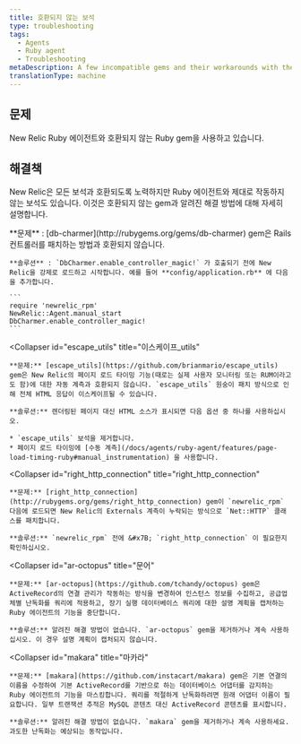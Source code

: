 ```yaml
---
title: 호환되지 않는 보석
type: troubleshooting
tags:
  - Agents
  - Ruby agent
  - Troubleshooting
metaDescription: A few incompatible gems and their workarounds with the New Relic Ruby agent.
translationType: machine
---
```


## 문제

New Relic Ruby 에이전트와 호환되지 않는 Ruby gem을 사용하고 있습니다.

## 해결책

New Relic은 모든 보석과 호환되도록 노력하지만 Ruby 에이전트와 제대로 작동하지 않는 보석도 있습니다. 이것은 호환되지 않는 gem과 알려진 해결 방법에 대해 자세히 설명합니다.

<CollapserGroup>
  <Collapser
    id="db-charmer"
    title="db-charmer"
  >
    **문제** : [db-charmer](http://rubygems.org/gems/db-charmer) gem은 Rails 컨트롤러를 패치하는 방법과 호환되지 않습니다.

    **솔루션** : `DbCharmer.enable_controller_magic!` 가 호출되기 전에 New Relic을 강제로 로드하고 시작합니다. 예를 들어 **config/application.rb** 에 다음을 추가합니다.

    ```
    require 'newrelic_rpm'
    NewRelic::Agent.manual_start
    DbCharmer.enable_controller_magic!
    ```
  </Collapser>

  <Collapser
    id="escape_utils"
    title="이스케이프_utils"
  >
    **문제:** [escape_utils](https://github.com/brianmario/escape_utils) gem은 New Relic의 페이지 로드 타이밍 기능(때로는 실제 사용자 모니터링 또는 RUM이라고도 함)에 대한 자동 계측과 호환되지 않습니다. `escape_utils` 원숭이 패치 방식으로 인해 전체 HTML 응답이 이스케이프될 수 있습니다.

    **솔루션:** 렌더링된 페이지 대신 HTML 소스가 표시되면 다음 옵션 중 하나를 사용하십시오.

    * `escape_utils` 보석을 제거합니다.
    * 페이지 로드 타이밍에 [수동 계측](/docs/agents/ruby-agent/features/page-load-timing-ruby#manual_instrumentation) 을 사용합니다.
  </Collapser>

  <Collapser
    id="right_http_connection"
    title="right_http_connection"
  >
    **문제:** [right_http_connection](http://rubygems.org/gems/right_http_connection) gem이 `newrelic_rpm` 다음에 로드되면 New Relic의 Externals 계측이 누락되는 방식으로 `Net::HTTP` 클래스를 패치합니다.

    **솔루션:** `newrelic_rpm` 전에 &#x7B; `right_http_connection` 이 필요한지 확인하십시오.
  </Collapser>

  <Collapser
    id="ar-octopus"
    title="문어"
  >
    **문제:** [ar-octopus](https://github.com/tchandy/octopus) gem은 ActiveRecord의 연결 관리가 작동하는 방식을 변경하여 인스턴스 정보를 수집하고, 공급업체별 난독화를 쿼리에 적용하고, 장기 실행 데이터베이스 쿼리에 대한 설명 계획을 캡처하는 Ruby 에이전트의 기능을 중단합니다.

    **솔루션:** 알려진 해결 방법이 없습니다. `ar-octopus` gem을 제거하거나 계속 사용하십시오. 이 경우 설명 계획이 캡처되지 않습니다.
  </Collapser>

  <Collapser
    id="makara"
    title="마카라"
  >
    **문제:** [makara](https://github.com/instacart/makara) gem은 기본 연결의 이름을 수정하여 기본 ActiveRecord를 기반으로 하는 데이터베이스 어댑터를 감지하는 Ruby 에이전트의 기능을 마스킹합니다. 쿼리를 적절하게 난독화하려면 원래 어댑터 이름이 필요합니다. 일부 트랜잭션 추적은 MySQL 콘텐츠 대신 ActiveRecord 콘텐츠를 표시합니다.

    **솔루션:** 알려진 해결 방법이 없습니다. `makara` gem을 제거하거나 계속 사용하세요. 과도한 난독화는 예상되는 동작입니다.
  </Collapser>
</CollapserGroup>